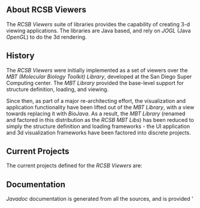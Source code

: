 == About RCSB Viewers ==

The ''RCSB Viewers'' suite of libraries provides the capability of creating 3-d viewing applications.  The libraries are Java based, and rely on ''JOGL'' (Java ''OpenGL'') to do the 3d rendering.

== History ==

The ''RCSB Viewers'' were initially implemented as a set of viewers over the ''MBT (Molecular Biology Toolkit) Library'', developed at the San Diego Super Computing center.  The ''MBT Library'' provided the base-level support for structure definition, loading, and viewing.

Since then, as part of a major re-architecting effort, the visualization and application functionality have been lifted out of the ''MBT Library'', with a view towards replacing it with ''BioJava''.  As a result, the ''MBT Library'' (renamed and factored in this distribution as the ''RCSB MBT Libs'') has been reduced to simply the structure definition and loading frameworks - the UI application and 3d visualization frameworks have been factored into discrete projects.

== Current Projects ==

The current projects defined for the ''RCSB Viewers'' are:

== Documentation ==

''Javadoc'' documentation is generated from all the sources, and is provided '